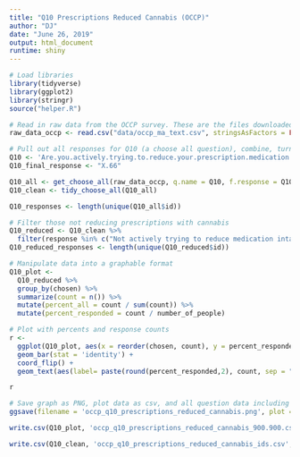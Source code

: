 ```yaml
---
title: "Q10 Prescriptions Reduced Cannabis (OCCP)"
author: "DJ"
date: "June 26, 2019"
output: html_document
runtime: shiny
---
```


```r
# Load libraries
library(tidyverse)
library(ggplot2)
library(stringr)
source("helper.R")
```

```r
# Read in raw data from the OCCP survey. These are the files downloaded from survey monkey saved as a .csv
raw_data_occp <- read.csv("data/occp_ma_text.csv", stringsAsFactors = FALSE)
```

```r
# Pull out all responses for Q10 (a choose all question), combine, turn into a tidy data format for further processing then determine 'question n'
Q10 <- 'Are.you.actively.trying.to.reduce.your.prescription.medication.intake.using.cannabis..Please.select.all.that.apply.'
Q10_final_response <- "X.66"

Q10_all <- get_choose_all(raw_data_occp, q.name = Q10, f.response = Q10_final_response)
Q10_clean <- tidy_choose_all(Q10_all)

Q10_responses <- length(unique(Q10_all$id))
```

```r
# Filter those not reducing prescriptions with cannabis
Q10_reduced <- Q10_clean %>% 
  filter(response %in% c("Not actively trying to reduce medication intake"))
Q10_reduced_responses <- length(unique(Q10_reduced$id))
```

```r
# Manipulate data into a graphable format
Q10_plot <-
  Q10_reduced %>%
  group_by(chosen) %>%
  summarize(count = n()) %>%
  mutate(percent_all = count / sum(count)) %>%
  mutate(percent_responded = count / number_of_people)
```

```r
# Plot with percents and response counts
r <- 
  ggplot(Q10_plot, aes(x = reorder(chosen, count), y = percent_responded)) +
  geom_bar(stat = 'identity') +
  coord_flip() +
  geom_text(aes(label= paste(round(percent_responded,2), count, sep = "***")))

r
```

```r
# Save graph as PNG, plot data as csv, and all question data including response IDs as csv (save question n and N at end of plot file as "_x.x")
ggsave(filename = 'occp_q10_prescriptions_reduced_cannabis.png', plot = r, device = 'png')

write.csv(Q10_plot, 'occp_q10_prescriptions_reduced_cannabis_900.900.csv', row.names = FALSE)

write.csv(Q10_clean, 'occp_q10_prescriptions_reduced_cannabis_ids.csv', row.names = FALSE)
```